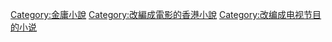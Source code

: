 [[Category:金庸小說|Category:金庸小說]]
[[Category:改編成電影的香港小說|Category:改編成電影的香港小說]]
[[Category:改编成电视节目的小说|Category:改编成电视节目的小说]]
